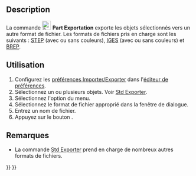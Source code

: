 <languages/>

{{Docnav/fr
|
|
|[[Part_Workbench/fr|Atelier Part]]
|
|
|IconC=Workbench_Part.svg
}}

{{VeryImportantMessage|Cette commande est obsolète, elle ne sera pas disponible dans la {{VersionPlus/fr|1.1}}.<br>Utiliser [[Image:Std_Export.svg|24px]] [[Std_Export/fr|Std Exporter]] à la place.}}

{{GuiCommand/fr
|Name=Part Export‏‎
|Name/fr=Part Exportation
|MenuLocation=Part → Exporter vers un fichier de CAO
|Workbenches=[[Part_Workbench/fr|Part]]
|SeeAlso=[[Std_Export/fr|Std Exporter]], [[Import_Export/fr|Import Export]]
}}

<span id="Description"></span>
== Description == 

La commande [[Image:Part_Export.svg|24px]] '''Part Exportation''' exporte les objets sélectionnés vers un autre format de fichier. Les formats de fichiers pris en charge sont les suivants : [https://fr.wikipedia.org/wiki/Standard_pour_l%27%C3%A9change_de_donn%C3%A9es_de_produit STEP] (avec ou sans couleurs), [https://fr.wikipedia.org/wiki/Initial_Graphics_Exchange_Specification IGES] (avec ou sans couleurs) et [https://fr.wikipedia.org/wiki/B-Rep BREP].

<span id="Usage"></span>
==Utilisation==

# Configurez les [[Import_Export_Preferences/fr|préférences Importer/Exporter]] dans l'[[Preferences_Editor/fr|éditeur de  préférences]].
# Sélectionnez un ou plusieurs objets. Voir [[Std_Export/fr#Utilisation|Std Exporter]].
# Sélectionnez l'option {{MenuCommand|Part → [[Image:Part_Export.svg|16px]] Exporter vers un fichier de CAO}} du menu.
# Sélectionnez le format de fichier approprié dans la fenêtre de dialogue.
# Entrez un nom de fichier.
# Appuyez sur le bouton {{Button|Enregistrer}}.

<span id="Notes"></span>
==Remarques==

* La commande [[Std_Export/fr|Std Exporter]] prend en charge de nombreux autres formats de fichiers.


{{Docnav/fr
|
|
|[[Part_Workbench/fr|Atelier Part]]
|
|
|IconC=Workbench_Part.svg
}}

{{Part_Tools_navi{{#translation:}}}}
{{Userdocnavi{{#translation:}}}}